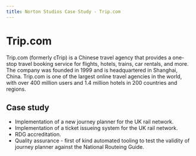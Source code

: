 ```yaml
---
title: Norton Studios Case Study - Trip.com
---
```


# Trip.com

Trip.com (formerly cTrip) is a Chinese travel agency that provides a one-stop travel booking service for flights, hotels, trains, car rentals, and more. The company was founded in 1999 and is headquartered in Shanghai, China. Trip.com is one of the largest online travel agencies in the world, with over 400 million users and 1.4 million hotels in 200 countries and regions.

## Case study

- Implementation of a new journey planner for the UK rail network.
- Implementation of a ticket issueing system for the UK rail network.
- RDG accreditation.
- Quality assurance - first of kind automated tooling to test the validity of journey planner against the National Routeing Guide.
